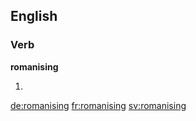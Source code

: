 ==English==

===Verb===
'''romanising'''

# {{present participle of|romanise}}

[[de:romanising]]
[[fr:romanising]]
[[sv:romanising]]